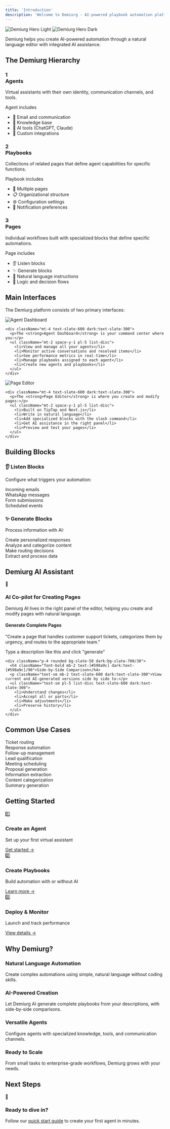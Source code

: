```yaml
---
title: 'Introduction'
description: 'Welcome to Demiurg - AI-powered playbook automation platform'
---
```


<img
  className="block dark:hidden w-full rounded-lg mb-8"
  src="/images/hero-light.png"
  alt="Demiurg Hero Light"
/>
<img
  className="hidden dark:block w-full rounded-lg mb-8"
  src="/images/hero-dark.png"
  alt="Demiurg Hero Dark"
/>

<div className="p-4 rounded-lg mb-8 border-l-2 border-[#1C3943] bg-white dark:bg-slate-800/30">
  <p className="font-medium dark:text-slate-200">Demiurg helps you create AI-powered automation through a natural language editor with integrated AI assistance.</p>
</div>

## The Demiurg Hierarchy

<div className="grid grid-cols-1 md:grid-cols-3 gap-4 mb-8">
  <div className="p-5 rounded-md bg-white dark:bg-slate-800/40 border border-slate-200 dark:border-slate-700/50">
    <h3 className="text-xl font-bold mb-3 flex items-center text-[#1C3943] dark:text-white">
      <div className="w-6 h-6 flex items-center justify-center bg-[#598a9c]/10 dark:bg-[#598a9c]/20 rounded mr-2 text-sm text-[#598a9c]">1</div>
      Agents
    </h3>
    <p className="mb-3 text-slate-600 dark:text-slate-300">Virtual assistants with their own identity, communication channels, and tools.</p>
    <div className="text-xs uppercase tracking-wide mb-2 text-slate-500 dark:text-slate-400">Agent includes</div>
    <ul className="space-y-1 text-sm text-slate-600 dark:text-slate-300">
      <li className="flex items-center">
        <span className="mr-2">📧</span> Email and communication
      </li>
      <li className="flex items-center">
        <span className="mr-2">🧠</span> Knowledge base
      </li>
      <li className="flex items-center">
        <span className="mr-2">🔧</span> AI tools (ChatGPT, Claude)
      </li>
      <li className="flex items-center">
        <span className="mr-2">🔌</span> Custom integrations
      </li>
    </ul>
  </div>
  
  <div className="p-5 rounded-md bg-white dark:bg-slate-800/40 border border-slate-200 dark:border-slate-700/50">
    <h3 className="text-xl font-bold mb-3 flex items-center text-[#1C3943] dark:text-white">
      <div className="w-6 h-6 flex items-center justify-center bg-[#598a9c]/10 dark:bg-[#598a9c]/20 rounded mr-2 text-sm text-[#598a9c]">2</div>
      Playbooks
    </h3>
    <p className="mb-3 text-slate-600 dark:text-slate-300">Collections of related pages that define agent capabilities for specific functions.</p>
    <div className="text-xs uppercase tracking-wide mb-2 text-slate-500 dark:text-slate-400">Playbook includes</div>
    <ul className="space-y-1 text-sm text-slate-600 dark:text-slate-300">
      <li className="flex items-center">
        <span className="mr-2">📄</span> Multiple pages
      </li>
      <li className="flex items-center">
        <span className="mr-2">📋</span> Organizational structure
      </li>
      <li className="flex items-center">
        <span className="mr-2">⚙️</span> Configuration settings
      </li>
      <li className="flex items-center">
        <span className="mr-2">🔔</span> Notification preferences
      </li>
    </ul>
  </div>
  
  <div className="p-5 rounded-md bg-white dark:bg-slate-800/40 border border-slate-200 dark:border-slate-700/50">
    <h3 className="text-xl font-bold mb-3 flex items-center text-[#1C3943] dark:text-white">
      <div className="w-6 h-6 flex items-center justify-center bg-[#598a9c]/10 dark:bg-[#598a9c]/20 rounded mr-2 text-sm text-[#598a9c]">3</div>
      Pages
    </h3>
    <p className="mb-3 text-slate-600 dark:text-slate-300">Individual workflows built with specialized blocks that define specific automations.</p>
    <div className="text-xs uppercase tracking-wide mb-2 text-slate-500 dark:text-slate-400">Page includes</div>
    <ul className="space-y-1 text-sm text-slate-600 dark:text-slate-300">
      <li className="flex items-center">
        <span className="mr-2">👂</span> Listen blocks
      </li>
      <li className="flex items-center">
        <span className="mr-2">✨</span> Generate blocks
      </li>
      <li className="flex items-center">
        <span className="mr-2">📝</span> Natural language instructions
      </li>
      <li className="flex items-center">
        <span className="mr-2">🔄</span> Logic and decision flows
      </li>
    </ul>
  </div>
</div>

## Main Interfaces

The Demiurg platform consists of two primary interfaces:

<Tabs>
  <Tab title="Agent Dashboard">
    <Frame>
      <img src="/images/agent-dashboard.png" alt="Agent Dashboard" className="rounded-lg" />
    </Frame>
    
    <div className="mt-4 text-slate-600 dark:text-slate-300">
      <p>The <strong>Agent Dashboard</strong> is your command center where you:</p>
      <ul className="mt-2 space-y-1 pl-5 list-disc">
        <li>View and manage all your agents</li>
        <li>Monitor active conversations and resolved items</li>
        <li>See performance metrics in real-time</li>
        <li>Manage playbooks assigned to each agent</li>
        <li>Create new agents and playbooks</li>
      </ul>
    </div>
  </Tab>
  
  <Tab title="Page Editor">
    <Frame>
      <img src="/images/page-editor.png" alt="Page Editor" className="rounded-lg" />
    </Frame>
    
    <div className="mt-4 text-slate-600 dark:text-slate-300">
      <p>The <strong>Page Editor</strong> is where you create and modify pages:</p>
      <ul className="mt-2 space-y-1 pl-5 list-disc">
        <li>Built on TipTap and Next.js</li>
        <li>Write in natural language</li>
        <li>Add specialized blocks with the slash command</li>
        <li>Get AI assistance in the right panel</li>
        <li>Preview and test your pages</li>
      </ul>
    </div>
  </Tab>
</Tabs>

## Building Blocks

<div className="grid grid-cols-1 md:grid-cols-2 gap-6 mt-8">
  <div className="p-5 rounded-md bg-white dark:bg-slate-800/40 border border-slate-200 dark:border-slate-700/50">
    <h3 className="font-bold mb-3 flex items-center text-[#1C3943] dark:text-white">
      <span className="mr-2 text-xl">👂</span> Listen Blocks
    </h3>
    <p className="mb-3 text-slate-600 dark:text-slate-300">Configure what triggers your automation:</p>
    <div className="space-y-2">
      <div className="px-3 py-2 rounded bg-slate-50 dark:bg-slate-700/30 text-sm dark:text-slate-300">Incoming emails</div>
      <div className="px-3 py-2 rounded bg-slate-50 dark:bg-slate-700/30 text-sm dark:text-slate-300">WhatsApp messages</div>
      <div className="px-3 py-2 rounded bg-slate-50 dark:bg-slate-700/30 text-sm dark:text-slate-300">Form submissions</div>
      <div className="px-3 py-2 rounded bg-slate-50 dark:bg-slate-700/30 text-sm dark:text-slate-300">Scheduled events</div>
    </div>
  </div>
  
  <div className="p-5 rounded-md bg-white dark:bg-slate-800/40 border border-slate-200 dark:border-slate-700/50">
    <h3 className="font-bold mb-3 flex items-center text-[#1C3943] dark:text-white">
      <span className="mr-2 text-xl">✨</span> Generate Blocks
    </h3>
    <p className="mb-3 text-slate-600 dark:text-slate-300">Process information with AI:</p>
    <div className="space-y-2">
      <div className="px-3 py-2 rounded bg-slate-50 dark:bg-slate-700/30 text-sm dark:text-slate-300">Create personalized responses</div>
      <div className="px-3 py-2 rounded bg-slate-50 dark:bg-slate-700/30 text-sm dark:text-slate-300">Analyze and categorize content</div>
      <div className="px-3 py-2 rounded bg-slate-50 dark:bg-slate-700/30 text-sm dark:text-slate-300">Make routing decisions</div>
      <div className="px-3 py-2 rounded bg-slate-50 dark:bg-slate-700/30 text-sm dark:text-slate-300">Extract and process data</div>
    </div>
  </div>
</div>

## Demiurg AI Assistant

<div className="p-6 rounded-md bg-white dark:bg-slate-800/40 border border-slate-200 dark:border-slate-700/50 mt-8 mb-8">
  <div className="flex items-start mb-4">
    <div className="text-3xl mr-4">🧠</div>
    <div>
      <h3 className="font-bold text-lg text-[#1C3943] dark:text-white">AI Co-pilot for Creating Pages</h3>
      <p className="text-sm mt-1 text-slate-600 dark:text-slate-300">Demiurg AI lives in the right panel of the editor, helping you create and modify pages with natural language.</p>
    </div>
  </div>
  
  <div className="grid grid-cols-1 md:grid-cols-2 gap-4">
    <div className="p-4 rounded bg-slate-50 dark:bg-slate-700/30">
      <h4 className="font-bold mb-2 text-[#598a9c] dark:text-[#598a9c]/90">Generate Complete Pages</h4>
      <div className="p-3 rounded bg-white dark:bg-slate-800/60 mb-2 text-sm italic border border-slate-200 dark:border-slate-600/50">
        "Create a page that handles customer support tickets, categorizes them by urgency, and routes to the appropriate team."
      </div>
      <p className="text-xs text-slate-500 dark:text-slate-400">Type a description like this and click "generate"</p>
    </div>
    
    <div className="p-4 rounded bg-slate-50 dark:bg-slate-700/30">
      <h4 className="font-bold mb-2 text-[#598a9c] dark:text-[#598a9c]/90">Side-by-Side Comparison</h4>
      <p className="text-sm mb-2 text-slate-600 dark:text-slate-300">View current and AI-generated versions side by side to:</p>
      <ul className="text-sm pl-5 list-disc text-slate-600 dark:text-slate-300">
        <li>Understand changes</li>
        <li>Accept all or parts</li>
        <li>Make adjustments</li>
        <li>Preserve history</li>
      </ul>
    </div>
  </div>
</div>

## Common Use Cases

<CardGroup cols={3}>
  <Card title="Customer Support" icon="headset">
    <div className="space-y-2 mt-2">
      <div className="px-3 py-2 text-xs rounded bg-slate-50 dark:bg-slate-700/30 dark:text-slate-300">Ticket routing</div>
      <div className="px-3 py-2 text-xs rounded bg-slate-50 dark:bg-slate-700/30 dark:text-slate-300">Response automation</div>
      <div className="px-3 py-2 text-xs rounded bg-slate-50 dark:bg-slate-700/30 dark:text-slate-300">Follow-up management</div>
    </div>
  </Card>
  <Card title="Sales Automation" icon="shopping-cart">
    <div className="space-y-2 mt-2">
      <div className="px-3 py-2 text-xs rounded bg-slate-50 dark:bg-slate-700/30 dark:text-slate-300">Lead qualification</div>
      <div className="px-3 py-2 text-xs rounded bg-slate-50 dark:bg-slate-700/30 dark:text-slate-300">Meeting scheduling</div>
      <div className="px-3 py-2 text-xs rounded bg-slate-50 dark:bg-slate-700/30 dark:text-slate-300">Proposal generation</div>
    </div>
  </Card>
  <Card title="Document Processing" icon="file-lines">
    <div className="space-y-2 mt-2">
      <div className="px-3 py-2 text-xs rounded bg-slate-50 dark:bg-slate-700/30 dark:text-slate-300">Information extraction</div>
      <div className="px-3 py-2 text-xs rounded bg-slate-50 dark:bg-slate-700/30 dark:text-slate-300">Content categorization</div>
      <div className="px-3 py-2 text-xs rounded bg-slate-50 dark:bg-slate-700/30 dark:text-slate-300">Summary generation</div>
    </div>
  </Card>
</CardGroup>

## Getting Started

<div className="grid grid-cols-1 md:grid-cols-3 gap-4 my-8">
  <div className="p-5 rounded-md bg-white dark:bg-slate-800/40 border border-slate-200 dark:border-slate-700/50">
    <div className="text-2xl mb-2">1️⃣</div>
    <h3 className="text-lg font-medium mb-1 text-[#1C3943] dark:text-white">Create an Agent</h3>
    <p className="text-sm mb-3 text-slate-600 dark:text-slate-300">Set up your first virtual assistant</p>
    <a href="/tutorials/quick-start" className="text-[#598a9c] dark:text-[#598a9c]/90 text-sm font-medium hover:underline">Get started →</a>
  </div>
  <div className="p-5 rounded-md bg-white dark:bg-slate-800/40 border border-slate-200 dark:border-slate-700/50">
    <div className="text-2xl mb-2">2️⃣</div>
    <h3 className="text-lg font-medium mb-1 text-[#1C3943] dark:text-white">Create Playbooks</h3>
    <p className="text-sm mb-3 text-slate-600 dark:text-slate-300">Build automation with or without AI</p>
    <a href="/playbooks/overview" className="text-[#598a9c] dark:text-[#598a9c]/90 text-sm font-medium hover:underline">Learn more →</a>
  </div>
  <div className="p-5 rounded-md bg-white dark:bg-slate-800/40 border border-slate-200 dark:border-slate-700/50">
    <div className="text-2xl mb-2">3️⃣</div>
    <h3 className="text-lg font-medium mb-1 text-[#1C3943] dark:text-white">Deploy & Monitor</h3>
    <p className="text-sm mb-3 text-slate-600 dark:text-slate-300">Launch and track performance</p>
    <a href="/advanced/monitoring" className="text-[#598a9c] dark:text-[#598a9c]/90 text-sm font-medium hover:underline">View details →</a>
  </div>
</div>

## Why Demiurg?

<CardGroup cols={2}>
  <Card>
    <div className="border-l-2 border-[#1C3943] pl-4">
      <h3 className="font-medium mb-2 text-[#1C3943] dark:text-white">Natural Language Automation</h3>
      <p className="text-slate-600 dark:text-slate-300">Create complex automations using simple, natural language without coding skills.</p>
    </div>
  </Card>
  <Card>
    <div className="border-l-2 border-[#1C3943] pl-4">
      <h3 className="font-medium mb-2 text-[#1C3943] dark:text-white">AI-Powered Creation</h3>
      <p className="text-slate-600 dark:text-slate-300">Let Demiurg AI generate complete playbooks from your descriptions, with side-by-side comparisons.</p>
    </div>
  </Card>
  <Card>
    <div className="border-l-2 border-[#1C3943] pl-4">
      <h3 className="font-medium mb-2 text-[#1C3943] dark:text-white">Versatile Agents</h3>
      <p className="text-slate-600 dark:text-slate-300">Configure agents with specialized knowledge, tools, and communication channels.</p>
    </div>
  </Card>
  <Card>
    <div className="border-l-2 border-[#1C3943] pl-4">
      <h3 className="font-medium mb-2 text-[#1C3943] dark:text-white">Ready to Scale</h3>
      <p className="text-slate-600 dark:text-slate-300">From small tasks to enterprise-grade workflows, Demiurg grows with your needs.</p>
    </div>
  </Card>
</CardGroup>

<div className="mt-8">
  <h2 className="mb-4">Next Steps</h2>
  <div className="p-4 rounded-md bg-white dark:bg-slate-800/40 border border-slate-200 dark:border-slate-700/50">
    <div className="flex items-center">
      <div className="text-2xl mr-3">🚀</div>
      <div>
        <h3 className="font-medium text-[#1C3943] dark:text-white">Ready to dive in?</h3>
        <p className="text-sm mt-1 text-slate-600 dark:text-slate-300">Follow our <a href="/tutorials/quick-start" className="text-[#598a9c] dark:text-[#598a9c]/90 hover:underline">quick start guide</a> to create your first agent in minutes.</p>
      </div>
    </div>
  </div>
</div>